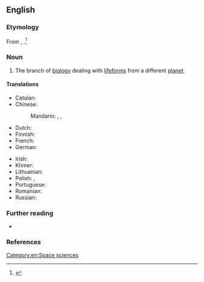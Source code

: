 ==English==

===Etymology===
From {{prefix|en|exo|biology}}, {{coin|en|nobycat=1|nocap=1|nat=American|occ=molecular biologist|Joshua Lederberg}}.<ref>{{cite-web
|url=https://profiles.nlm.nih.gov/ps/retrieve/Narrative/BB/p-nid/32
|title=Launching a New Science: Exobiology and the Exploration of Space
|work=U.S. National Library of Medicine
|accessdate=2019-04-13
|passage=Lederberg's urgent warnings about interstellar contamination, and his call for the scientific study of life beyond earth's atmosphere—for which he coined the term exobiology—tapped into popular fascination with the dawning of the space age, and brought him international media attention.}}</ref>

===Noun===
{{en-noun|-|exobiologies}}

# {{lb|en|biology|science fiction}} The branch of [[biology]] dealing with [[lifeforms]] from a different [[planet]].
#: {{syn|en|astrobiology|xenobiology}}

====Translations====
{{trans-top|biology dealing with extraterrestrial lifeforms}}
* Catalan: {{t|ca|exobiologia|f}}
* Chinese:
*: Mandarin: {{t|cmn|天體生物學|sc=Hani}}, {{t|cmn|外空生物学|sc=Hani}}, {{t|cmn|太空生物学|sc=Hani}}
* Dutch: {{t+|nl|exobiologie|f}}
* Finnish: {{t|fi|eksobiologia}}
* French: {{t+|fr|exobiologie|f}}
* German: {{t+|de|Exobiologie|f}}
{{trans-mid}}
* Irish: {{t|ga|eisibhitheolaíocht|f}}
* Khmer: {{t|km|ពហិជីវវិទ្យា|sc=Khmr|tr=pea’he’ chiivoa vityie}}
* Lithuanian: {{t|lt|egzobiologija|f}}
* Polish: {{t+|pl|astrobiologia|f}}, {{t|pl|egzobiologia|f}}
* Portuguese: {{t|pt|exobiologia|f}}
* Romanian: {{t+|ro|exobiologie}}
* Russian: {{t+|ru|экзобиоло́гия|f}}
{{trans-bottom}}

===Further reading===
* {{pedia|astrobiology}}

===References===
<references/>

[[Category:en:Space sciences]]